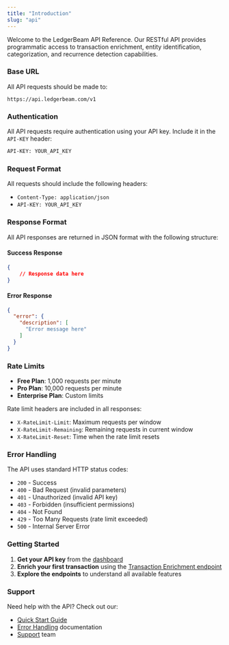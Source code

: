 ```yaml
---
title: "Introduction"
slug: "api"
---
```



Welcome to the LedgerBeam API Reference. Our RESTful API provides programmatic access to transaction enrichment, entity identification, categorization, and recurrence detection capabilities.

### Base URL

All API requests should be made to:
```
https://api.ledgerbeam.com/v1
```

### Authentication

All API requests require authentication using your API key. Include it in the `API-KEY` header:

```bash
API-KEY: YOUR_API_KEY
```

### Request Format

All requests should include the following headers:
- `Content-Type: application/json`
- `API-KEY: YOUR_API_KEY`

### Response Format

All API responses are returned in JSON format with the following structure:

#### Success Response
```json
{
    // Response data here
}
```

#### Error Response
```json
{
  "error": {
    "description": [
      "Error message here"
    ]
  }
}
```

### Rate Limits

- **Free Plan**: 1,000 requests per minute
- **Pro Plan**: 10,000 requests per minute
- **Enterprise Plan**: Custom limits

Rate limit headers are included in all responses:
- `X-RateLimit-Limit`: Maximum requests per window
- `X-RateLimit-Remaining`: Remaining requests in current window
- `X-RateLimit-Reset`: Time when the rate limit resets



### Error Handling

The API uses standard HTTP status codes:

- `200` - Success
- `400` - Bad Request (invalid parameters)
- `401` - Unauthorized (invalid API key)
- `403` - Forbidden (insufficient permissions)
- `404` - Not Found
- `429` - Too Many Requests (rate limit exceeded)
- `500` - Internal Server Error


### Getting Started

1. **Get your API key** from the [dashboard](https://app.ledgerbeam.com)
2. **Enrich your first transaction** using the [Transaction Enrichment endpoint](./enrichment)
3. **Explore the endpoints** to understand all available features

### Support

Need help with the API? Check out our:
- [Quick Start Guide](./quickstart)
- [Error Handling](./errors) documentation
- [Support](mailto:support@ledgerbeam.com) team 